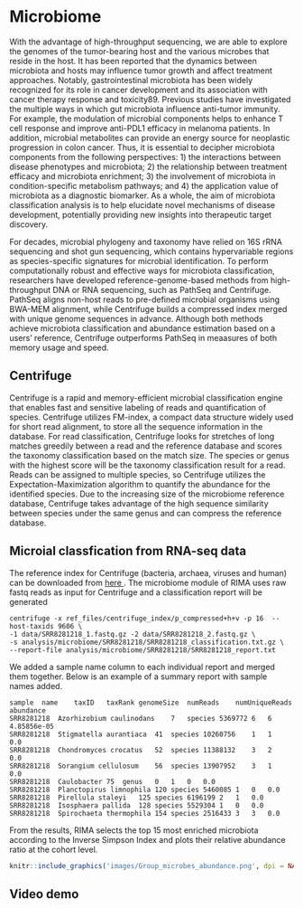 # Microbiome {#microbiome}

With the advantage of high-throughput sequencing, we are able to explore the genomes of the tumor-bearing host and the various microbes that reside in the host. It has been reported that the dynamics between microbiota and hosts may influence tumor growth and affect treatment approaches. Notably, gastrointestinal microbiota has been widely recognized for its role in cancer development and its association with cancer therapy response and toxicity89. Previous studies have investigated the multiple ways in which gut microbiota influence anti-tumor immunity. For example, the modulation of microbial components helps to enhance T cell response and improve anti-PDL1 efficacy in melanoma patients. In addition, microbial metabolites can provide an energy source for neoplastic progression in colon cancer. Thus, it is essential to decipher microbiota components from the following perspectives: 1) the interactions between disease phenotypes and microbiota; 2) the relationship between treatment efficacy and microbiota enrichment; 3) the involvement of microbiota in condition-specific metabolism pathways; and 4) the application value of microbiota as a diagnostic biomarker.  As a whole, the aim of microbiota classification analysis is to help elucidate novel mechanisms of disease development, potentially providing new insights into therapeutic target discovery.

For decades, microbial phylogeny and taxonomy have relied on 16S rRNA sequencing and shot gun sequencing, which contains hypervariable regions as species-specific signatures for microbial identification. To perform computationally robust and effective ways for microbiota classification, researchers have developed reference-genome-based methods from high-throughput DNA or RNA sequencing, such as PathSeq and Centrifuge. PathSeq aligns non-host reads to pre-defined microbial organisms using BWA-MEM alignment, while Centrifuge builds a compressed index merged with unique genome sequences in advance. Although both methods achieve microbiota classification and abundance estimation based on a users’ reference, Centrifuge outperforms PathSeq in meaasures of both memory usage and speed. 


## Centrifuge
Centrifuge is a rapid and memory-efficient microbial classification engine that enables fast and sensitive labeling of reads and quantification of species. Centrifuge utilizes FM-index, a compact data structure widely used for short read alignment, to store all the sequence information in the database. For read classification, Centrifuge looks for stretches of long matches greedily between a read and the reference database and scores the taxonomy classification based on the match size. The species or genus with the highest score will be the taxonomy classification result for a read. Reads can be assigned to multiple species, so Centrifuge utilizes the Expectation-Maximization algorithm to quantify the abundance for the identified species. Due to the increasing size of the microbiome reference database, Centrifuge takes advantage of the high sequence similarity between species under the same genus and can compress the reference database.

## Microial classfication from RNA-seq data
The reference index for Centrifuge (bacteria, archaea, viruses and human) can be downloaded from <a href= "https://ccb.jhu.edu/software/centrifuge/manual.shtml#nt-database"> here </a>. The microbiome module of RIMA uses raw fastq reads as input for Centrifuge and a classification report will be generated

```
centrifuge -x ref_files/centrifuge_index/p_compressed+h+v -p 16  --host-taxids 9606 \
-1 data/SRR8281218_1.fastq.gz -2 data/SRR8281218_2.fastq.gz \
-s analysis/microbiome/SRR8281218/SRR8281218_classification.txt.gz \
--report-file analysis/microbiome/SRR8281218/SRR8281218_report.txt 
```
We added a sample name column to each individual report and merged them together. Below is an example of a summary report with sample names added.

```
sample	name	taxID	taxRank	genomeSize	numReads	numUniqueReads	abundance
SRR8281218	Azorhizobium caulinodans	7	species	5369772	6	6	4.85856e-05
SRR8281218	Stigmatella aurantiaca	41	species	10260756	1	1	0.0
SRR8281218	Chondromyces crocatus	52	species	11388132	3	2	0.0
SRR8281218	Sorangium cellulosum	56	species	13907952	3	1	0.0
SRR8281218	Caulobacter	75	genus	0	1	0	0.0
SRR8281218	Planctopirus limnophila	120	species	5460085	1	0	0.0
SRR8281218	Pirellula staleyi	125	species	6196199	2	1	0.0
SRR8281218	Isosphaera pallida	128	species	5529304	1	0	0.0
SRR8281218	Spirochaeta thermophila	154	species	2516433	3	3	0.0

```
From the results, RIMA selects the top 15 most enriched microbiota according to the Inverse Simpson Index and plots their relative abundance ratio at the cohort level.

```r
knitr::include_graphics('images/Group_microbes_abundance.png', dpi = NA)
```

## Video demo

